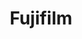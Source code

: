---
title: "Fujifilm"
subtitle: ""
creator: ""
categories: ["cds"]
featuredImage: "../src/assets/images/item/cds/DSC02997-2.png"
views: ["../src/assets/images/item/cds/DSC02997-2.png"]
nextItem: []
---